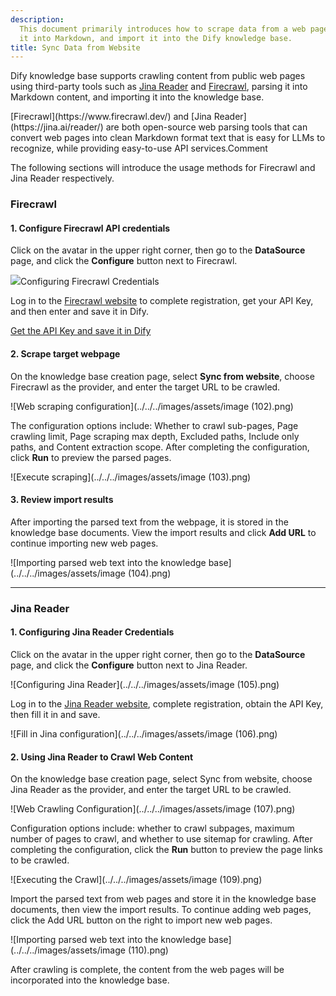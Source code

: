 ```yaml
---
description: 
  This document primarily introduces how to scrape data from a web page, parse
  it into Markdown, and import it into the Dify knowledge base.
title: Sync Data from Website
---
```



Dify knowledge base supports crawling content from public web pages using third-party tools such as [Jina Reader](https://jina.ai/reader/) and [Firecrawl](https://www.firecrawl.dev/), parsing it into Markdown content, and importing it into the knowledge base.

<Note>
​[Firecrawl](https://www.firecrawl.dev/) and [Jina Reader](https://jina.ai/reader/) are both open-source web parsing tools that can convert web pages into clean Markdown format text that is easy for LLMs to recognize, while providing easy-to-use API services.Comment
</Note>

The following sections will introduce the usage methods for Firecrawl and Jina Reader respectively.

### Firecrawl <a href="#how-to-configure" id="how-to-configure"></a>

#### **1. Configure Firecrawl API credentials**

Click on the avatar in the upper right corner, then go to the **DataSource** page, and click the **Configure** button next to Firecrawl.

![](../https://filesimages.com/v0/b/gitbook-x-prod.appspot.com/o/spaces%2FRncMhlfeYTrpujwzDIqw%2Fuploads%2FQ2CvvgqQXmsUMXZR4u8N%2Fimage.png?alt=media&#x26;token=f7273557-94f7-4250-adfe-8d2e11f6a307)Configuring Firecrawl Credentials

Log in to the [Firecrawl website](https://www.firecrawl.dev/) to complete registration, get your API Key, and then enter and save it in Dify.

[Get the API Key and save it in Dify](https://filesimages.com/v0/b/gitbook-x-prod.appspot.com/o/spaces%2FRncMhlfeYTrpujwzDIqw%2Fuploads%2FtAwcLoAYT1A2v12pfJC3%2Fimage.png?alt=media&#x26;token=3b5b784f-2808-431f-8595-2638d038c190)

#### 2. Scrape target webpage

On the knowledge base creation page, select **Sync from website**, choose Firecrawl as the provider, and enter the target URL to be crawled.

![Web scraping configuration](../../../images/assets/image (102).png)

The configuration options include: Whether to crawl sub-pages, Page crawling limit, Page scraping max depth, Excluded paths, Include only paths, and Content extraction scope. After completing the configuration, click **Run** to preview the parsed pages.

![Execute scraping](../../../images/assets/image (103).png)

#### 3. Review import results

After importing the parsed text from the webpage, it is stored in the knowledge base documents. View the import results and click **Add URL** to continue importing new web pages.

![Importing parsed web text into the knowledge base](../../../images/assets/image (104).png)

***

### Jina Reader

#### 1. Configuring Jina Reader Credentials&#x20;

Click on the avatar in the upper right corner, then go to the **DataSource** page, and click the **Configure** button next to Jina Reader.

![Configuring Jina Reader](../../../images/assets/image (105).png)

Log in to the [Jina Reader website](https://jina.ai/reader/), complete registration, obtain the API Key, then fill it in and save.

![Fill in Jina configuration](../../../images/assets/image (106).png)

#### 2. Using Jina Reader to Crawl Web Content&#x20;

On the knowledge base creation page, select Sync from website, choose Jina Reader as the provider, and enter the target URL to be crawled.

![Web Crawling Configuration](../../../images/assets/image (107).png)

Configuration options include: whether to crawl subpages, maximum number of pages to crawl, and whether to use sitemap for crawling. After completing the configuration, click the **Run** button to preview the page links to be crawled.

![Executing the Crawl](../../../images/assets/image (109).png)

Import the parsed text from web pages and store it in the knowledge base documents, then view the import results. To continue adding web pages, click the Add URL button on the right to import new web pages.

![Importing parsed web text into the knowledge base](../../../images/assets/image (110).png)

After crawling is complete, the content from the web pages will be incorporated into the knowledge base.
